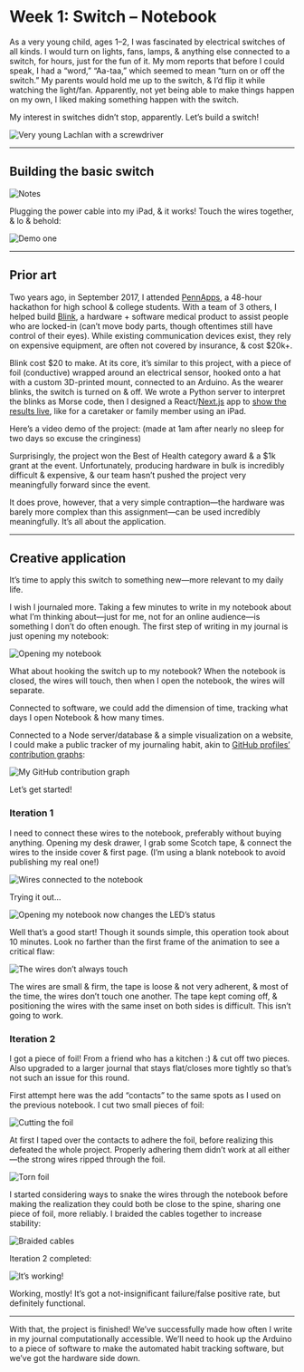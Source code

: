 # Week 1: Switch – Notebook

As a very young child, ages 1–2, I was fascinated by electrical switches of all kinds. I would turn on lights, fans, lamps, & anything else connected to a switch, for hours, just for the fun of it. My mom reports that before I could speak, I had a “word,” “Aa-taa,” which seemed to mean “turn on or off the switch.” My parents would hold me up to the switch, & I’d flip it while watching the light/fan. Apparently, not yet being able to make things happen on my own, I liked making something happen with the switch.

My interest in switches didn’t stop, apparently. Let’s build a switch!

![Very young Lachlan with a screwdriver](https://cdn.glitch.com/88875449-2775-45de-b608-0c258718185e%2F8F63DC6D-9032-4B2A-BF86-7D56510D4CC6.jpeg?v=1567997797394)

---

## Building the basic switch

![Notes](https://cdn.glitch.com/88875449-2775-45de-b608-0c258718185e%2F2019-09-07_notes.png?v=1567832243474)

Plugging the power cable into my iPad, & it works! Touch the wires together, & lo & behold:

![Demo one](https://cdn.glitch.com/88875449-2775-45de-b608-0c258718185e%2F2019-09-07_demo_1.gif?v=1567832214961)

---

## Prior art

Two years ago, in September 2017, I attended [PennApps](https://pennapps.com), a 48-hour hackathon for high school & college students. With a team of 3 others, I helped build [Blink](https://blink.care), a hardware + software medical product to assist people who are locked-in (can’t move body parts, though oftentimes still have control of their eyes). While existing communication devices exist, they rely on expensive equipment, are often not covered by insurance, & cost $20k+.

Blink cost $20 to make. At its core, it’s similar to this project, with a piece of foil (conductive) wrapped around an electrical sensor, hooked onto a hat with a custom 3D-printed mount, connected to an Arduino. As the wearer blinks, the switch is turned on & off. We wrote a Python server to interpret the blinks as Morse code, then I designed a React/[Next.js](https://nextjs.org) app to [show the results live](https://blink.now.sh), like for a caretaker or family member using an iPad.

Here’s a video demo of the project: (made at 1am after nearly no sleep for two days so excuse the cringiness)

<YouTube id="f2C1TL8X2ds" />

Surprisingly, the project won the Best of Health category award & a $1k grant at the event. Unfortunately, producing hardware in bulk is incredibly difficult & expensive, & our team hasn’t pushed the project very meaningfully forward since the event.

It does prove, however, that a very simple contraption—the hardware was barely more complex than this assignment—can be used incredibly meaningfully. It’s all about the application.

---

## Creative application

It’s time to apply this switch to something new—more relevant to my daily life.

I wish I journaled more. Taking a few minutes to write in my notebook about what I’m thinking about—just for me, not for an online audience—is something I don’t do often enough. The first step of writing in my journal is just opening my notebook:

![Opening my notebook](https://cdn.glitch.com/88875449-2775-45de-b608-0c258718185e%2F2019-09-07_notebook.gif?v=1567832312421)

What about hooking the switch up to my notebook? When the notebook is closed, the wires will touch, then when I open the notebook, the wires will separate.

Connected to software, we could add the dimension of time, tracking what days I open Notebook & how many times.

Connected to a Node server/database & a simple visualization on a website, I could make a public tracker of my journaling habit, akin to [GitHub profiles’ contribution graphs](https://github.com/lachlanjc):

![My GitHub contribution graph](https://cdn.glitch.com/88875449-2775-45de-b608-0c258718185e%2F2019-09-07_github_graph.png?v=1567832277807)

Let’s get started!

### Iteration 1

I need to connect these wires to the notebook, preferably without buying anything. Opening my desk drawer, I grab some Scotch tape, & connect the wires to the inside cover & first page. (I’m using a blank notebook to avoid publishing my real one!)

![Wires connected to the notebook](https://cdn.glitch.com/88875449-2775-45de-b608-0c258718185e%2F2019-09-07_dual.jpeg?v=1567832332151)

Trying it out…

![Opening my notebook now changes the LED’s status](https://cdn.glitch.com/88875449-2775-45de-b608-0c258718185e%2F2019-09-07_demo_2.gif)

Well that’s a good start! Though it sounds simple, this operation took about 10 minutes. Look no farther than the first frame of the animation to see a critical flaw:

![The wires don’t always touch](https://cdn.glitch.com/88875449-2775-45de-b608-0c258718185e%2F2019-09-07_problem.jpeg)

The wires are small & firm, the tape is loose & not very adherent, & most of the time, the wires don’t touch one another. The tape kept coming off, & positioning the wires with the same inset on both sides is difficult. This isn’t going to work.

### Iteration 2

I got a piece of foil! From a friend who has a kitchen :) & cut off two pieces. Also upgraded to a larger journal that stays flat/closes more tightly so that’s not such an issue for this round.

First attempt here was the add “contacts” to the same spots as I used on the previous notebook. I cut two small pieces of foil:

![Cutting the foil](https://cdn.glitch.com/88875449-2775-45de-b608-0c258718185e%2F2019-09-08_cut_foil-2.jpeg?v=1567998546802)

At first I taped over the contacts to adhere the foil, before realizing this defeated the whole project. Properly adhering them didn’t work at all either—the strong wires ripped through the foil.

![Torn foil](https://cdn.glitch.com/88875449-2775-45de-b608-0c258718185e%2F2019-09-08_torn_foil.jpeg?v=1567998606513)

I started considering ways to snake the wires through the notebook before making the realization they could both be close to the spine, sharing one piece of foil, more reliably. I braided the cables together to increase stability:

![Braided cables](https://cdn.glitch.com/88875449-2775-45de-b608-0c258718185e%2F2019-09-08_braided_wires.jpeg?v=1567998607887)

Iteration 2 completed:

![It’s working!](https://cdn.glitch.com/88875449-2775-45de-b608-0c258718185e%2F08EB055D-186F-4211-B398-BD9F87CD5B13.jpeg?v=1567998383779)

Working, mostly! It’s got a not-insignificant failure/false positive rate, but definitely functional.

---

With that, the project is finished! We’ve successfully made how often I write in my journal computationally accessible. We’ll need to hook up the Arduino to a piece of software to make the automated habit tracking software, but we’ve got the hardware side down.
